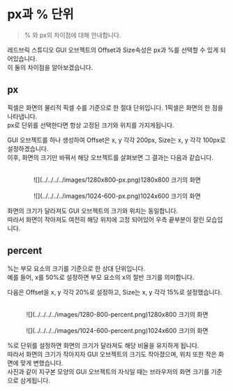
# px과 % 단위

> % 와 px의 차이점에 대해 안내합니다.  

레드브릭 스튜디오 GUI 오브젝트의 Offset과 Size속성은 px과 %를 선택할 수 있게 되어있습니다.  
이 둘의 차이점을 알아보겠습니다.  

## px

픽셀은 화면의 물리적 픽셀 수를 기준으로 한 절대 단위입니다.  1픽셀은 화면의 한 점을 나타냅니다.  
px로 단위를 선택한다면 항상 고정된 크기와 위치를 가지게됩니다.  

GUI 오브젝트를 하나 생성하여 Offset은 x, y 각각 200px, Size는 x, y 각각 100px로 설정하겠습니다.  
이후, 화면의 크기만 바꿔서 해당 오브젝트를 살펴보면 그 결과는 다음과 같습니다.  

<center>
<br/>
![](../../../../images/1280x800-px.png)1280x800 크기의 화면
</center>

<center>
<br/>
![](../../../../images/1024-600-px.png)1024x600 크기의 화면
</center>

화면의 크기가 달라져도 GUI 오브젝트의 크기와 위치는 동일합니다.  
따라서 화면이 작아져도 여전히 해당 위치에 고정 되어있어 우측 끝부분이 잘린 모습입니다.  

## percent

%는 부모 요소의 크기를 기준으로 한 상대 단위입니다.  
예를 들어, x를 50%로 설정하면 부모 요소의 x의 절반 크기를 의미합니다.  

다음은 Offset을 x, y 각각 20%로 설정하고, Size는 x, y 각각 15%로 설정했습니다.  

<center>
<br/>
![](../../../../images/1280-800-percent.png)1280x800 크기의 화면
</center>

<center>
<br/>
![](../../../../images/1024-600-percent.png)1024x600 크기의 화면
</center>

%로 단위를 설정하면 화면의 크기가 달라져도 해당 비율을 유지하게 됩니다.  
따라서 화면의 크기가 작아지자 GUI 오브젝트의 크기도 작아졌으며, 위치 또한 작은 화면에 맞게 변했습니다.  
사진과 같이 지구본 모양의 GUI 오브젝트의 자식일 때는 브라우저의 화면 크기를 기준으로 삼게됩니다.  